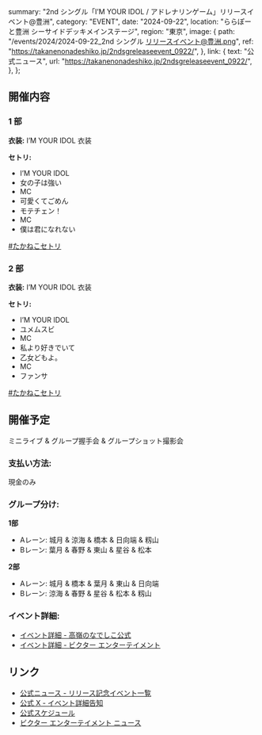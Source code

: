   summary: "2nd シングル「I’M YOUR IDOL / アドレナリンゲーム」リリースイベント@豊洲",
  category: "EVENT",
  date: "2024-09-22",
  location: "ららぽーと豊洲 シーサイドデッキメインステージ",
  region: "東京",
  image: {
    path: "/events/2024/2024-09-22_2nd シングル リリースイベント@豊洲.png",
    ref: "https://takanenonadeshiko.jp/2ndsgreleaseevent_0922/",
  },
  link: {
    text: "公式ニュース",
    url: "https://takanenonadeshiko.jp/2ndsgreleaseevent_0922/",
  },
};

## 開催内容

### 1 部

**衣装:** I’M YOUR IDOL 衣装

**セトリ:**

- I’M YOUR IDOL
- 女の子は強い
- MC
- 可愛くてごめん
- モテチェン！
- MC
- 僕は君になれない

[#たかねこセトリ](https://x.com/Mikuru_hositani/status/1837744999641108565)

### 2 部

**衣装:** I’M YOUR IDOL 衣装

**セトリ:**

- I’M YOUR IDOL
- ユメムスビ
- MC
- 私より好きでいて
- 乙女どもよ。
- MC
- ファンサ

[#たかねこセトリ](https://x.com/Mikuru_hositani/status/1837800149298696279)

## 開催予定

ミニライブ & グループ握手会 & グループショット撮影会

### 支払い方法:

現金のみ

### グループ分け:

**1部**

- Aレーン: 城月 & 涼海 & 橋本 & 日向端 & 籾山
- Bレーン: 葉月 & 春野 & 東山 & 星谷 & 松本

**2部**

- Aレーン: 城月 & 橋本 & 葉月 & 東山 & 日向端
- Bレーン: 涼海 & 春野 & 星谷 & 松本 & 籾山

### イベント詳細:

- [イベント詳細 - 高嶺のなでしこ公式](https://takanenonadeshiko.jp/2ndsgreleaseevent_0922/)
- [イベント詳細 - ビクター エンターテイメント](https://www.jvcmusic.co.jp/-/News/A028511/20.html)

## リンク

- [公式ニュース - リリース記念イベント一覧](https://takanenonadeshiko.jp/2ndsgreleaseevent_all/)
- [公式 X - イベント詳細告知](https://x.com/takanenofficial/status/1833865384518107256)
- [公式スケジュール](https://takanenonadeshiko.jp/events/event/2ndシングル「タイトル未定」リリースイベント/)
- [ビクター エンターテイメント ニュース](https://www.jvcmusic.co.jp/-/News/A028511/16.html)
